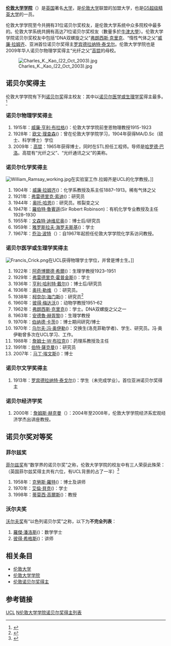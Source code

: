 '''[[伦敦大学学院|伦敦大学学院]]'''（{{lang|en|University College London}}）是[[英国|英国]]著名[[大学|大学]]，是[[伦敦大学|伦敦大学]]联盟的加盟大学，也是[[G5超级精英大学|G5超级精英大学]]的一员。

伦敦大学学院至今共拥有31位诺贝尔奖校友，是伦敦大学系统中众多院校中最多的。伦敦大学系统共拥有高达71位诺贝尔奖校友（數量多於[[牛津大學|牛津大學]]）。伦敦大学学院诺贝尔奖校友中包括“DNA双螺旋之父”[[弗朗西斯·克里克|弗朗西斯·克里克]]、“惰性气体之父”[[威廉·拉姆齐|威廉·拉姆齐]]、亚洲首位诺贝尔奖得主[[罗宾德拉纳特·泰戈尔|罗宾德拉纳特·泰戈尔]]。伦敦大学学院也是2009年华人诺贝尔物理学奖得主“光纤之父”[[高锟|高锟]]的母校。

[[Image:Charles_K._Kao_(22_Oct_2003).jpg|thumb]]

==诺贝尔奖得主==
伦敦大学学院有下列[[诺贝尔奖|诺贝尔奖]]得主校友：其中以[[诺贝尔医学或生理学奖|诺贝尔医学或生理学奖]]得主最多。<ref name="UCL Nobel">{{cite web |url=http://www.ucl.ac.uk/research/facts/ |title=Facts and figures |publisher=[[伦敦大学学院|伦敦大学学院]] |date=Page last modified on 15 jun 10 16:43 |accessdate=2010年7月1日 |language=en |deadurl=yes |archiveurl=https://web.archive.org/web/20100325235141/http://www.ucl.ac.uk/research/facts/ |archivedate=2010年3月25日 }}</ref>
=== 诺贝尔物理学奖得主 ===
# 1915年：[[威廉·亨利·布拉格|威廉·亨利·布拉格]]({{lang|en|Sir William Henry Bragg}})：伦敦大学学院前奎恩物理教授1915-1923
# 1928年：[[欧文·理查森|欧文·理查森]]({{lang|en|Owen Willans Richardson}})：曾在伦敦大学学院学习，1904年获得MA/D.Sc（硕士、科学博士）学位
# 2009年：[[高锟|高锟]]：1965年获得博士，同时在STL担任工程师。导师是[[哈罗德·巴洛|哈罗德·巴洛]]。高锟有“光纤之父”、“光纤通讯之父”的美称。

=== 诺贝尔化学奖得主 ===
[[Image:William_Ramsay_working.jpg|thumb]]在实验室工作.拉姆齐是UCL的化学教授。]]
# 1904年：[[威廉·拉姆齐|威廉·拉姆齐]]({{lang|en|Sir William Ramsay}})：化学系教授及系主任1887–1913。稀有气体之父
# 1921年：[[弗雷德里克·索迪|弗雷德里克·索迪]]({{lang|en|Frederick Soddy}})：研究员
# 1944年：[[奥托·哈恩|奥托·哈恩]]({{lang|en|Otto Hahn}})：研究员。核裂变之父
# 1947年：[[羅伯特·魯賓遜|羅伯特·魯賓遜]](Sir Robert Robinson)：有机化学专业教授及主任1928–1930
# 1955年：[[文森特·迪维尼奥|文森特·迪维尼奥]]({{lang|en|Vincent du Vigneaud}})：博士后/研究员
# 1959年：[[雅罗斯拉夫·海罗夫斯基|雅罗斯拉夫·海罗夫斯基]]({{lang|en|Jaroslav Heyrovský}})：学士
# 1967年：[[乔治·波特|乔治·波特]]（{{lang|en|George Porter}}）：自1967年起担任伦敦大学学院化学系访问教授。

=== 诺贝尔医学或生理学奖得主 ===
[[Image:Francis_Crick.png|thumb]]在UCL获得物理学士学位，并曾是博士生。]]
# 1922年：[[阿奇博爾德·希爾|阿奇博爾德·希爾]]({{lang|en|Archibald Vivian Hill}})：生理学教授1923–1951
# 1929年：[[弗雷德里克·霍普金斯|弗雷德里克·霍普金斯]]({{lang|en|Sir Frederick Gowland Hopkins}})：学士
# 1936年：[[亨利·哈利特·戴尔|亨利·哈利特·戴尔]]({{lang|en|Sir Henry Hallett Dale}})：博士后/研究员
# 1936年：[[奥托·勒维|奥托·勒维]]（{{lang|en|Otto Loewi}}）：研究员。 
# 1938年：[[柯奈尔·海门斯|柯奈尔·海门斯]]({{lang|en|Corneille Heymans}})：研究员<ref name="Heymans Nobel Bio">{{cite web |url=http://nobelprize.org/nobel_prizes/medicine/laureates/1938/heymans-bio.html |title=The Nobel Prize in Physiology or Medicine 1938: Corneille Heymans |format=html |publisher=[[诺贝尔基金会|诺贝尔基金会]] |accessdate=2010年7月1日 |language=en |archive-date=2015年11月19日 |archive-url=https://web.archive.org/web/20151119102200/http://www.nobelprize.org/nobel_prizes/medicine/laureates/1938/heymans-bio.html |dead-url=no }}</ref>
# 1960年：[[彼得·梅达沃|彼得·梅达沃]]({{lang|en|Peter Brian Medawar}})：动物学教授1951–62
# 1962年：[[弗朗西斯·克里克|弗朗西斯·克里克]]({{lang|en|Francis Harry Compton Crick}})：学士。DNA双螺旋之父之一
# 1963年：[[安德魯·赫胥黎|安德魯·赫胥黎]]({{lang|en|Andrew Fielding Huxley}})：生理学教授
# 1970年：[[伯纳德·卡茨|伯纳德·卡茨]]({{lang|en|Bernard Katz}})：博士期间研究/博士
# 1970年：[[乌尔夫·冯·奥伊勒|乌尔夫·冯·奥伊勒]]({{lang|en|Ulf Svante von Euler}})：交换生(洛克菲勒学者)、学生、研究员。冯·奥伊勒曾多次在UCL学习、工作。
# 1988年：[[詹姆士·W·布拉克|詹姆士·W·布拉克]]({{lang|en|Sir James Black}})：药理系教授及主任
# 1991年：[[伯特·薩克曼|伯特·薩克曼]]({{lang|en|Bert Sakmann}})：研究员
# 2007年：[[马丁·埃文斯|马丁·埃文斯]]({{lang|en|Professor Sir Martin Evans}})：博士

=== 诺贝尔文学奖得主 ===
# 1913年：[[罗宾德拉纳特·泰戈尔|罗宾德拉纳特·泰戈尔]]({{lang|en|Rabindranath Tagore}})：学生（未完成学业）。首位亚洲诺贝尔奖得主

=== 诺贝尔经济学奖 ===
# 2000年：[[詹姆斯·赫克曼|詹姆斯·赫克曼]]（{{lang|en|James Heckman}}）：2004年至2008年，伦敦大学学院经济系宏观经济学杰出讲座教授。

==诺贝尔奖对等奖==
===菲尔兹奖===
[[菲尔兹奖|菲尔兹奖]]有“数学界的诺贝尔奖”之称，伦敦大学学院的校友中有三人荣获此殊荣：（英国菲尔兹奖得主共有六位，有UCL背景的占了一半）<ref name="UCL Math">{{cite web |url=http://www.ucl.ac.uk/math/department/history.html |title=HISTORY AND BACKGROUND |publisher=[[伦敦大学学院|伦敦大学学院]]数学系 |date=2010-05-06|accessdate=2010年7月1日 |language=en |deadurl=yes |archiveurl=https://web.archive.org/web/20111111075854/http://www.ucl.ac.uk/math/department/history.html |archivedate=2011年11月11日 }}</ref>
# 1958年：[[克勞斯·羅特|克勞斯·羅特]]({{lang|en|Professor Klaus Roth}})：博士及讲师 
# 1970年：[[艾倫·貝克_(數學家)|艾倫·貝克]]({{lang|en|Professor Alan Baker}})：学士
# 1998年：[[蒂莫西·高爾斯|蒂莫西·高爾斯]]({{lang|en|Professor Tim Gowers}})：教授
===沃尔夫奖===
[[沃尔夫奖|沃尔夫奖]]有“以色列诺贝尔奖”之称，以下为'''不完全列表'''：
# [[羅傑·潘洛斯|羅傑·潘洛斯]]({{lang|en|Roger Penrose}})：数学学士
# [[彼得·希格斯|彼得·希格斯]]({{lang|en|Peter Higgs}})：讲师

==相关条目==
* [[伦敦大学|伦敦大学]]
* [[伦敦大学学院|伦敦大学学院]]
* [[伦敦诺贝尔奖得主|伦敦诺贝尔奖得主]]

==参考链接==
{{reflist}}

[[Category:高等院校诺贝尔奖得主列表|UCL]]
[[Category:伦敦大学学院校友|N伦敦大学学院诺贝尔奖得主列表]]